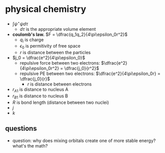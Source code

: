 # physical chemistry

- $\int \psi^{\star}\psi d \tau$
    - $d \tau$ is the appropriate volume element <T tag="atkins/248" />
- **coulomb's law.** $F = \dfrac{q_1q_2}{4\pi\epsilon_0r^2}$
    - $q_i$ is charge
    - $\epsilon_0$ is permitivity of free space
    - $r$ is distance between the particles
- $j_0 = \dfrac{e^2}{4\pi\epsilon_0}$
    - repulsive force between two electrons: $\dfrac{e^2}{4\pi\epsilon_0r^2} = \dfrac{j_0}{r^2}$
    - repulsive PE between two electrons: $\dfrac{e^2}{4\pi\epsilon_0r} = \dfrac{j_0}{r}$
        - $r$ is distance between electrons
- $r_{A1}$ is distance to nucleus A
- $r_{B1}$ is distance to nucleus B
- $R$ is bond length (distance between two nuclei)
- $j$
- $k$


## questions
- question: why does mixing orbitals create one of more stable energy? what's the math?